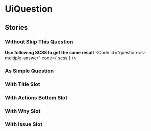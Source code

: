 
<Meta of={stories}/>

# UiQuestion
<Primary />
<ArgsTable />

## Stories
### Without Skip This Question
<Canvas of={stories.WithoutSkipThisQuestion}/>

**Use following SCSS to get the same result**
<Code
  id="question-as-multiple-answer"
  code={ scss }
/>

### As Simple Question
<Canvas of={stories.AsSimpleQuestion}/>

### With Title Slot
<Canvas of={stories.WithTitleSlot}/>

### With Actions Bottom Slot
<Canvas of={stories.WithActionsBottomSlot}/>

### With Why Slot
<Canvas of={stories.WithWhySlot}/>

### With Issue Slot
<Canvas of={stories.WithIssueSlot}/>
